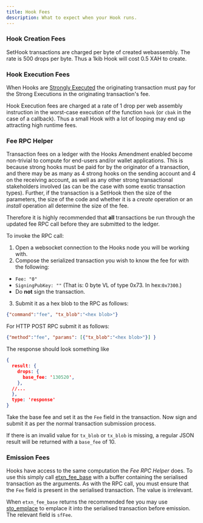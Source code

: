 ```yaml
---
title: Hook Fees
description: What to expect when your Hook runs.
---
```

### Hook Creation Fees

SetHook transactions are charged per byte of created webassembly. The rate is 500 drops per byte. Thus a 1kib Hook will cost 0.5 XAH to create.

### Hook Execution Fees

When Hooks are [Strongly Executed](weak-and-strong.md) the originating transaction must pay for the Strong Executions in the originating transaction's fee.

Hook Execution fees are charged at a rate of 1 drop per web assembly instruction in the worst-case execution of the function `hook` (or `cbak` in the case of a callback). Thus a small Hook with a lot of looping may end up attracting high runtime fees.

### Fee RPC Helper

Transaction fees on a ledger with the Hooks Amendment enabled become non-trivial to compute for end-users and/or wallet applications. This is because strong hooks must be paid for by the originator of a transaction, and there may be as many as 4 strong hooks on the sending account and 4 on the receiving account, as well as any other strong transactional stakeholders involved (as can be the case with some exotic transaction types). Further, if the transaction is a SetHook then the size of the parameters, the size of the code and whether it is a _create_ operation or an _install_ operation all determine the size of the fee.

Therefore it is highly recommended that **all** transactions be run through the updated fee RPC call before they are submitted to the ledger.

To invoke the RPC call:

1. Open a websocket connection to the Hooks node you will be working with.
2. Compose the serialized transaction you wish to know the fee for with the following:

* `Fee: "0"`
* `SigningPubKey: ""` (That is: 0 byte VL of type 0x73. In hex:`0x7300`.)
* Do **not** sign the transaction.

3. Submit it as a hex blob to the RPC as follows:

```json
{"command":"fee", "tx_blob":"<hex blob>"}
```

For HTTP POST RPC submit it as follows:

```json
{"method":"fee", "params": [{"tx_blob":"<hex blob>"}] }
```

The response should look something like

```json
{
  result: {
    drops: {
      base_fee: '130520',
    },
  //...
  },
  type: 'response'
}
```

Take the base fee and set it as the `Fee` field in the transaction. Now sign and submit it as per the normal transaction submission process.

If there is an invalid value for `tx_blob` or `tx_blob` is missing, a regular JSON result will be returned with a `base_fee` of 10.

### Emission Fees

Hooks have access to the same computation the _Fee RPC Helper_ does. To use this simply call [etxn_fee_base](../technical/hooks-functions/emitted-transaction/etxn_fee_base.md) with a buffer containing the serialised transaction as the arguments. As with the RPC call, you must ensure that the `Fee` field is present in the serialised transaction. The value is irrelevant.

When `etxn_fee_base` returns the recommended fee you may use [sto_emplace](../technical/hooks-functions/serialization/sto_emplace.md) to emplace it into the serialised transaction before emission. The relevant field is `sfFee`.
